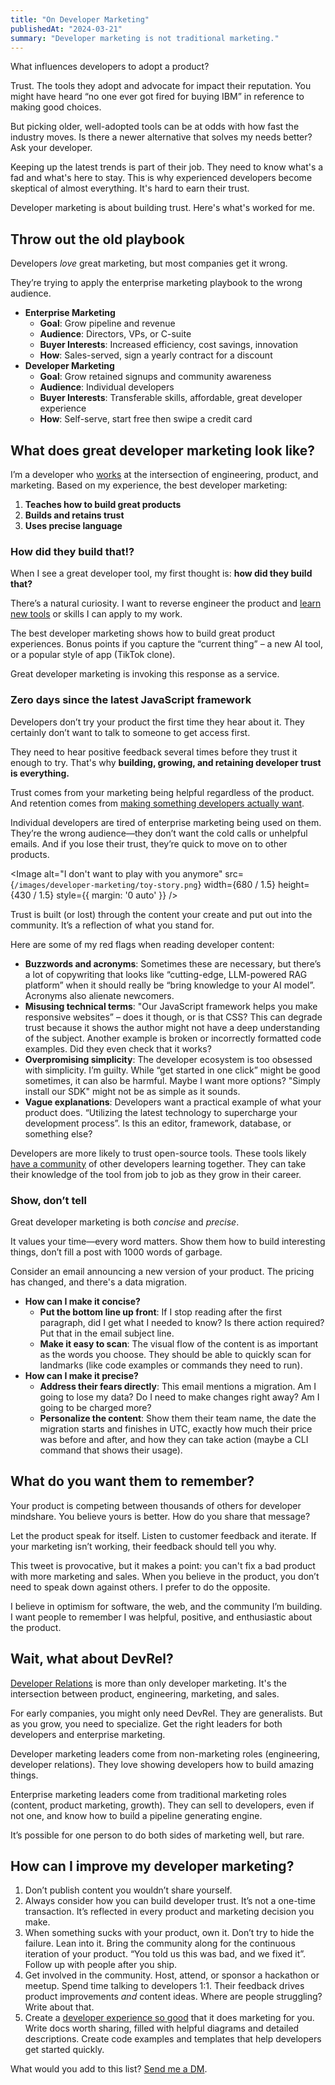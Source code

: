 ```yaml
---
title: "On Developer Marketing"
publishedAt: "2024-03-21"
summary: "Developer marketing is not traditional marketing."
---
```


What influences developers to adopt a product?

Trust. The tools they adopt and advocate for impact their reputation. You might have heard “no one ever got fired for buying IBM” in reference to making good choices.

But picking older, well-adopted tools can be at odds with how fast the industry moves. Is there a newer alternative that solves my needs better? Ask your developer.

Keeping up the latest trends is part of their job. They need to know what's a fad and what's here to stay. This is why experienced developers become skeptical of almost everything. It's hard to earn their trust.

Developer marketing is about building trust. Here's what's worked for me.

## Throw out the old playbook

Developers _love_ great marketing, but most companies get it wrong.

They’re trying to apply the enterprise marketing playbook to the wrong audience.

- **Enterprise Marketing**
  - **Goal**: Grow pipeline and revenue
  - **Audience**: Directors, VPs, or C-suite
  - **Buyer Interests**: Increased efficiency, cost savings, innovation
  - **How**: Sales-served, sign a yearly contract for a discount
- **Developer Marketing**
  - **Goal**: Grow retained signups and community awareness
  - **Audience**: Individual developers
  - **Buyer Interests**: Transferable skills, affordable, great developer experience
  - **How**: Self-serve, start free then swipe a credit card

## What does great developer marketing look like?

I’m a developer who [works](/work) at the intersection of engineering, product, and marketing. Based on my experience, the best developer marketing:

1. **Teaches how to build great products**
2. **Builds and retains trust**
3. **Uses precise language**

### How did they build that!?

When I see a great developer tool, my first thought is: **how did they build that?**

<StaticTweet id="1683856255012462593" />

There’s a natural curiosity. I want to reverse engineer the product and [learn new tools](https://vercel.com/blog/introducing-next-js-commerce-2-0) or skills I can apply to my work.

The best developer marketing shows how to build great product experiences. Bonus points if you capture the “current thing” – a new AI tool, or a popular style of app (TikTok clone).

Great developer marketing is invoking this response as a service.

<StaticTweet id="1744201046627356885" />

### Zero days since the latest JavaScript framework

Developers don’t try your product the first time they hear about it. They certainly don’t want to talk to someone to get access first.

They need to hear positive feedback several times before they trust it enough to try. That's why **building, growing, and retaining developer trust is everything.**

Trust comes from your marketing being helpful regardless of the product. And retention comes from [making something developers actually want](/blog/make-something-developers-want).

Individual developers are tired of enterprise marketing being used on them. They’re the wrong audience—they don’t want the cold calls or unhelpful emails. And if you lose their trust, they’re quick to move on to other products.

<Image
alt="I don't want to play with you anymore"
src={`/images/developer-marketing/toy-story.png`}
width={680 / 1.5}
height={430 / 1.5}
style={{ margin: '0 auto' }}
/>

Trust is built (or lost) through the content your create and put out into the community. It’s a reflection of what you stand for.

Here are some of my red flags when reading developer content:

- **Buzzwords and acronyms**: Sometimes these are necessary, but there’s a lot of copywriting that looks like “cutting-edge, LLM-powered RAG platform” when it should really be “bring knowledge to your AI model”. Acronyms also alienate newcomers.
- **Misusing technical terms**: "Our JavaScript framework helps you make responsive websites” – does it though, or is that CSS? This can degrade trust because it shows the author might not have a deep understanding of the subject. Another example is broken or incorrectly formatted code examples. Did they even check that it works?
- **Overpromising simplicity**: The developer ecosystem is too obsessed with simplicity. I’m guilty. While “get started in one click” might be good sometimes, it can also be harmful. Maybe I want more options? "Simply install our SDK" might not be as simple as it sounds.
- **Vague explanations**: Developers want a practical example of what your product does. “Utilizing the latest technology to supercharge your development process”. Is this an editor, framework, database, or something else?

Developers are more likely to trust open-source tools. These tools likely [have a community](https://janairis.medium.com/five-pillars-of-building-developer-communities-at-hashicorp-9c8f50198eb8) of other developers learning together. They can take their knowledge of the tool from job to job as they grow in their career.

### Show, don’t tell

Great developer marketing is both _concise_ and _precise_.

It values your time—every word matters. Show them how to build interesting things, don’t fill a post with 1000 words of garbage.

Consider an email announcing a new version of your product. The pricing has changed, and there's a data migration.

- **How can I make it concise?**
  - **Put the bottom line up front**: If I stop reading after the first paragraph, did I get what I needed to know? Is there action required? Put that in the email subject line.
  - **Make it easy to scan**: The visual flow of the content is as important as the words you choose. They should be able to quickly scan for landmarks (like code examples or commands they need to run).
- **How can I make it precise?**
  - **Address their fears directly**: This email mentions a migration. Am I going to lose my data? Do I need to make changes right away? Am I going to be charged more?
  - **Personalize the content**: Show them their team name, the date the migration starts and finishes in UTC, exactly how much their price was before and after, and how they can take action (maybe a CLI command that shows their usage).

## What do you want them to remember?

Your product is competing between thousands of others for developer mindshare. You believe yours is better. How do you share that message?

Let the product speak for itself. Listen to customer feedback and iterate. If your marketing isn’t working, their feedback should tell you why.

<StaticTweet id="1505668279678824448" />

This tweet is provocative, but it makes a point: you can't fix a bad product with more marketing and sales. When you believe in the product, you don’t need to speak down against others. I prefer to do the opposite.

I believe in optimism for software, the web, and the community I’m building. I want people to remember I was helpful, positive, and enthusiastic about the product.

## Wait, what about DevRel?

[Developer Relations](/blog/devrel-at-vercel) is more than only developer marketing. It's the intersection between product, engineering, marketing, and sales.

For early companies, you might only need DevRel. They are generalists. But as you grow, you need to specialize. Get the right leaders for both developers and enterprise marketing.

Developer marketing leaders come from non-marketing roles (engineering, developer relations). They love showing developers how to build amazing things.

Enterprise marketing leaders come from traditional marketing roles (content, product marketing, growth). They can sell to developers, even if not one, and know how to build a pipeline generating engine.

It’s possible for one person to do both sides of marketing well, but rare.

## How can I improve my developer marketing?

1. Don’t publish content you wouldn’t share yourself.
2. Always consider how you can build developer trust. It’s not a one-time transaction. It’s reflected in every product and marketing decision you make.
3. When something sucks with your product, own it. Don’t try to hide the failure. Lean into it. Bring the community along for the continuous iteration of your product. “You told us this was bad, and we fixed it”. Follow up with people after you ship.
4. Get involved in the community. Host, attend, or sponsor a hackathon or meetup. Spend time talking to developers 1:1. Their feedback drives product improvements _and_ content ideas. Where are people struggling? Write about that.
5. Create a [developer experience so good](https://leerob.io/blog/developer-experience-examples) that it does marketing for you. Write docs worth sharing, filled with helpful diagrams and detailed descriptions. Create code examples and templates that help developers get started quickly.

What would you add to this list? [Send me a DM](https://twitter.com/leeerob).
